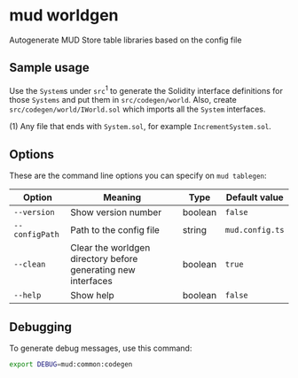 # mud worldgen

Autogenerate MUD Store table libraries based on the config file

## Sample usage

Use the `System`s under `src`<sup>1</sup> to generate the Solidity interface definitions for those `Systems` and put them in `src/codegen/world`.
Also, create `src/codegen/world/IWorld.sol` which imports all the `System` interfaces.

(1) Any file that ends with `System.sol`, for example `IncrementSystem.sol`.

## Options

These are the command line options you can specify on `mud tablegen`:

| Option         | Meaning                                                       | Type    | Default value   |
| -------------- | ------------------------------------------------------------- | ------- | --------------- |
| `--version`    | Show version number                                           | boolean | `false`         |
| `--configPath` | Path to the config file                                       | string  | `mud.config.ts` |
| `--clean`      | Clear the worldgen directory before generating new interfaces | boolean | `true`          |
| `--help`       | Show help                                                     | boolean | `false`         |

## Debugging

To generate debug messages, use this command:

```sh copy
export DEBUG=mud:common:codegen
```
